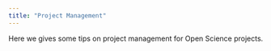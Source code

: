 ```yaml
---
title: "Project Management"
---
```


Here we gives some tips on project management for Open Science projects.
